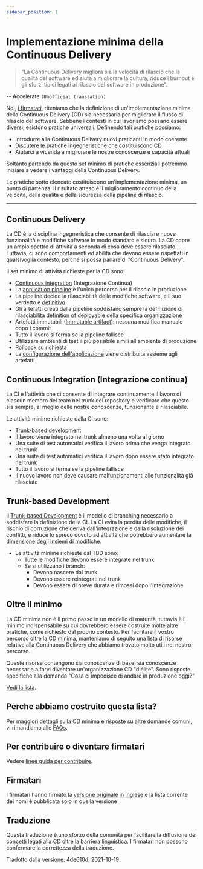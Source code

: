 ```yaml
---
sidebar_position: 1
---
```


# Implementazione minima della Continuous Delivery

> "La Continuous Delivery migliora sia la velocità di rilascio che la qualità del software ed aiuta a migliorare la cultura, riduce i burnout e gli sforzi tipici legati al rilascio del software in produzione".

-- Accelerate `(Unofficial translation)`

Noi, [i firmatari](../../minimumcd#signatories), riteniamo che la definizione di un'implementazione minima della Continuous Delivery (CD) sia necessaria per migliorare il flusso di rilascio del software. Sebbene i contesti in cui lavoriamo possano essere diversi, esistono pratiche universali. Definendo tali pratiche possiamo:

- Introdurre alla Continuous Delivery nuovi praticanti in modo coerente
- Discutere le pratiche ingegneristiche che costituiscono CD
- Aiutarci a vicenda a migliorare le nostre conoscenze e capacità attuali

Soltanto partendo da questo set minimo di pratiche essenziali potremmo iniziare a vedere i vantaggi della Continuous Delivery.

Le pratiche sotto elencate costituiscono un'implementazione minima, un punto di partenza. Il risultato atteso è il miglioramento continuo della velocità, della qualità e della sicurezza della pipeline di rilascio.

---

## Continuous Delivery

La CD è la disciplina ingegneristica che consente di rilasciare nuove funzionalità e modifiche software in modo standard e sicuro. La CD copre un ampio spettro di attività a seconda di cosa deve essere rilasciato. Tuttavia, ci sono comportamenti ed abilità che devono essere rispettati in qualsivoglia contesto, perché si possa parlare di "Continuous Delivery".

Il set minimo di attività richieste per la CD sono:

- [Continuous integration](#continuous-integration) (Integrazione Continua)
- La [application pipeline](https://www.informit.com/articles/article.aspx?p=1621865&seqNum=2#:~:text=%EE%94%80Buy-,What%20Is%20a%20Deployment%20Pipeline%3F,-At%20an%20abstract) è l'unico percorso per il rilascio in produzione
- La pipeline decide la rilasciabilità delle modifiche software, e il suo verdetto è [definitivo](./faq/#perch%C3%A9-la-pipeline-dovrebbe-dettare-legge-per-il-rilascio)
- Gli artefatti creati dalla pipeline soddisfano sempre la definizione di rilasciabilità [definition of deployable](https://www.youtube.com/watch?v=bHKHdp4H-8w) della specifica organizzazione
- Artefatti immutabili ([Immutable artifact](./faq/#cosa-significa-artefatti-immutabili)): nessuna modifica manuale dopo i commit
- Tutto il lavoro si ferma se la pipeline fallisce
- Utilizzare ambienti di test il più possibile simili all'ambiente di produzione
- Rollback su richiesta
- La [configurazione dell'applicazione](./faq/#cosa-significa-artefatti-immutabili) viene distribuita assieme agli artefatti
  
## Continuous Integration (Integrazione continua)

La CI è l'attività che ci consente di integrare continuamente il lavoro di ciascun membro del team nel trunk del repository e verificare che questo sia sempre, al meglio delle nostre conoscenze, funzionante e rilasciabile.

Le attività minime richieste dalla CI sono:

- [Trunk-based development](../../minimumcd/tbd/)
- Il lavoro viene integrato nel trunk almeno una volta al giorno
- Una suite di test automatici verifica il lavoro prima che venga integrato nel trunk
- Una suite di test automatici verifica il lavoro dopo essere stato integrato nel trunk
- Tutto il lavoro si ferma se la pipeline fallisce
- Il nuovo lavoro non deve causare malfunzionamenti alle funzionalità già rilasciate

## Trunk-based Development

Il [Trunk-based Development](../../minimumcd/tbd/) è il modello di branching necessario a soddisfare la definizione della CI. La CI evita la perdita delle modifiche, il rischio di corruzione che deriva dall'integrazione e dalla risoluzione dei conflitti, e riduce lo spreco dovuto ad attività che potrebbero aumentare la dimensione degli insiemi di modifiche.

- Le attività minime richieste dal TBD sono:
  - Tutte le modifiche devono essere integrate nel trunk
  - Se si utilizzano i branch:
    - Devono nascere dal trunk
    - Devono essere reintegrati nel trunk
    - Devono essere di breve durata e rimossi dopo l'integrazione

## Oltre il minimo

La CD minima non è il primo passo in un modello di maturità, tuttavia è il minimo indispensabile su cui dovrebbero essere costruite molte altre pratiche, come richiesto dal proprio contesto. Per facilitare il vostro percorso oltre la CD minima, manteniamo di seguito una lista di risorse relative alla Continuous Delivery che abbiamo trovato molto utili nel nostro percorso.

Queste risorse contengono sia conoscenze di base, sia conoscenze necessarie a farvi diventare un'organizzazione CD "d'élite".
Sono risposte specifiche alla domanda "Cosa ci impedisce di andare in produzione oggi?"

[Vedi la lista](../../references).

## Perche abbiamo costruito questa lista?

Per maggiori dettagli sulla CD minima e risposte su altre domande comuni, vi rimandiamo alle [FAQs](./faq/).

## Per contribuire o diventare firmatari

Vedere [linee guida per contribuire](https://github.com/Minimum-CD/cd-manifesto/blob/master/CONTRIBUTING.md).

## Firmatari

I firmatari hanno firmato la [versione originale in inglese](../../minimumcd#signatories) e la lista corrente dei nomi è pubblicata solo in quella versione

## Traduzione

Questa traduzione è uno sforzo della comunità per facilitare la diffusione dei concetti legati alla CD oltre la barriera linguistica. I firmatari non possono confermare la correttezza della traduzione.

Tradotto dalla versione: 4de610d, 2021-10-19
